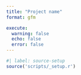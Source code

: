 ```yaml
---
title: "Project name"
format: gfm

execute:
  warning: false
  echo: false
  error: false
---
```


```r
#| label: source-setup
source('scripts/_setup.r') 
```


